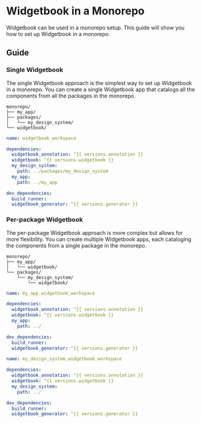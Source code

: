 # Widgetbook in a Monorepo

Widgetbook can be used in a monorepo setup. This guide will show you how to set up Widgetbook in a monorepo.

## Guide

### Single Widgetbook

The single Widgetbook approach is the simplest way to set up Widgetbook in a monorepo. You can create a single Widgetbook app that catalogs all the components from all the packages in the monorepo.

```
monorepo/
├── my_app/
├── packages/
│   └── my_design_system/
└── widgetbook/
```

```yaml title="widgetbook/pubspec.yaml"
name: widgetbook_workspace

dependencies:
  widgetbook_annotation: ^{{ versions.annotation }}
  widgetbook: ^{{ versions.widgetbook }}
  my_design_system:
    path: ../packages/my_design_system
  my_app:
    path: ../my_app

dev_dependencies:
  build_runner:
  widgetbook_generator: ^{{ versions.generator }}
```

### Per-package Widgetbook

The per-package Widgetbook approach is more complex but allows for more flexibility. You can create multiple Widgetbook apps, each cataloging the components from a single package in the monorepo.

```
monorepo/
├── my_app/
│   └── widgetbook/
└── packages/
    └── my_design_system/
        └── widgetbook/
```

```yaml title="my_app/widgetbook/pubspec.yaml"
name: my_app_widgetbook_workspace

dependencies:
  widgetbook_annotation: ^{{ versions.annotation }}
  widgetbook: ^{{ versions.widgetbook }}
  my_app:
    path: ../

dev_dependencies:
  build_runner:
  widgetbook_generator: ^{{ versions.generator }}
```

```yaml title="packages/my_design_system/widgetbook/pubspec.yaml"
name: my_design_system_widgetbook_workspace

dependencies:
  widgetbook_annotation: ^{{ versions.annotation }}
  widgetbook: ^{{ versions.widgetbook }}
  my_design_system:
    path: ../

dev_dependencies:
  build_runner:
  widgetbook_generator: ^{{ versions.generator }}
```
